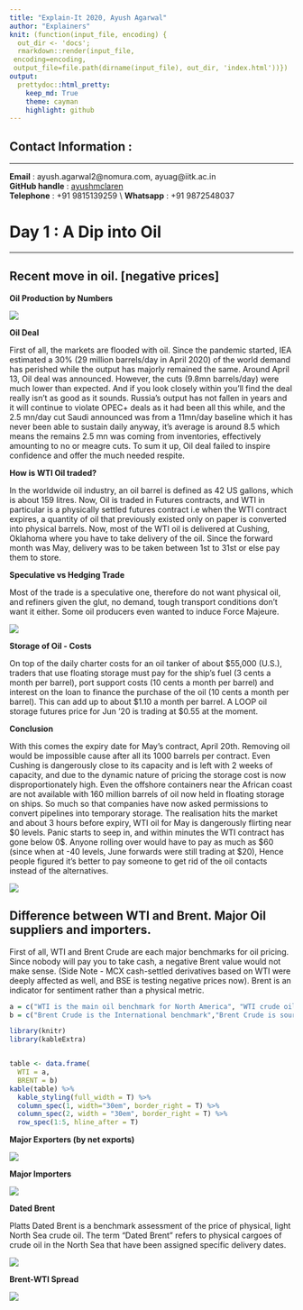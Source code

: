 ```yaml
---
title: "Explain-It 2020, Ayush Agarwal" 
author: "Explainers"
knit: (function(input_file, encoding) {
  out_dir <- 'docs';
  rmarkdown::render(input_file,
 encoding=encoding,
 output_file=file.path(dirname(input_file), out_dir, 'index.html'))})
output:
  prettydoc::html_pretty:
    keep_md: True
    theme: cayman
    highlight: github
---
```



## Contact Information :
***
**Email**          : ayush.agarwal2@nomura.com, ayuag@iitk.ac.in  
**GitHub handle**  : [ayushmclaren](http://github.com/ayushmclaren)  
**Telephone**      : +91 9815139259 \\
**Whatsapp**       : +91 9872548037

# Day 1 : A Dip into Oil 
***

## Recent move in oil. [negative prices]

**Oil Production by Numbers**

![](/Users/mclaren/Desktop/Archive/OilProd.png)

**Oil Deal**

First of all, the markets are flooded with oil. Since the pandemic started, IEA estimated a 30% (29 million barrels/day in April 2020) of the world demand has perished while the output has majorly remained the same. Around April 13, Oil deal was announced. However, the cuts (9.8mn barrels/day) were much lower than expected.
And if you look closely within you’ll find the deal really isn’t as good as it sounds. Russia’s output has not fallen in years and it will continue to violate OPEC+ deals as it had been all this while, and the 2.5 mn/day cut Saudi announced was from a 11mn/day baseline which it has never been able to sustain daily anyway, it’s average is around 8.5 which means the remains 2.5 mn was coming from inventories, effectively amounting to no or meagre cuts. To sum it up, Oil deal failed to inspire confidence and offer the much needed respite. 


**How is WTI Oil traded?**

In the worldwide oil industry, an oil barrel is defined as 42 US gallons, which is about 159 litres. Now, Oil is traded in Futures contracts, and WTI in particular is a physically settled futures contract i.e when the WTI contract expires, a quantity of oil that previously existed only on paper is converted into physical barrels. Now, most of the WTI oil is delivered at Cushing, Oklahoma where you have to take delivery of the oil. Since the forward month was May, delivery was to be taken between 1st to 31st or else pay them to store.

**Speculative vs Hedging Trade**

Most of the trade is a speculative one, therefore do not want physical oil, and refiners given the glut, no demand, tough transport conditions don’t want it either. Some oil producers even wanted to induce Force Majeure. 

![](/Users/mclaren/Desktop/Archive/Oint.png)

**Storage of Oil - Costs**

On top of the daily charter costs for an oil tanker of about \$55,000 (U.S.), traders that use floating storage must pay for the ship's fuel (3 cents a month per barrel), port support costs (10 cents a month per barrel) and interest on the loan to finance the purchase of the oil (10 cents a month per barrel). This can add up to about \$1.10 a month per barrel. A LOOP oil storage futures price for Jun ‘20 is trading at \$0.55 at the moment.

**Conclusion**

With this comes the expiry date for May’s contract, April 20th. Removing oil would be impossible cause after all its 1000 barrels per contract. Even Cushing is dangerously close to its capacity and is left with 2 weeks of capacity, and due to the dynamic nature of pricing the storage cost is now disproportionately high. Even the offshore containers near the African coast are not available with 160 million barrels of oil now held in floating storage on ships. So much so that companies have now asked permissions to convert pipelines into temporary storage. The realisation hits the market and about 3 hours before expiry, WTI oil for May is dangerously flirting near \$0 levels. Panic starts to seep in, and within minutes the WTI contract has gone below 0\$. Anyone rolling over would have to pay as much as \$60 (since when at -40 levels, June forwards were still trading at \$20), Hence people figured it’s better to pay someone to get rid of the oil contacts instead of the alternatives. 

![](/Users/mclaren/Desktop/Archive/time.jpeg)



## Difference between WTI and Brent. Major Oil suppliers and importers.

First of all, WTI and Brent Crude are each major benchmarks for oil pricing. Since nobody will pay you to take cash, a negative Brent value would not make sense. (Side Note - MCX cash-settled derivatives based on WTI were deeply affected as well, and BSE is testing negative prices now). Brent is an indicator for sentiment rather than a physical metric.

```r
a = c("WTI is the main oil benchmark for North America", "WTI crude oil is sourced in North America, primarily from Texas", "The WTI crude is produced in landlocked areas, leaving producers vulnerable to running out of storage capacity.","WTI forward contracts are settled with physical barrels","WTI has a sulfur content of 0.24%, API of 39.6")
b = c("Brent Crude is the International benchmark","Brent Crude is sourced from oil fields in the North Sea, near Norway.","Brent has unlimited storage capacity for oil producers because it's produced at sea.","Brent is a cash-settled forward.","Brent has a sulfur content of 0.37%, API of 38")

```

```r
library(knitr)
library(kableExtra)


table <- data.frame(
  WTI = a,
  BRENT = b)
kable(table) %>%
  kable_styling(full_width = T) %>%
  column_spec(1, width="30em", border_right = T) %>%
  column_spec(2, width = "30em", border_right = T) %>%
  row_spec(1:5, hline_after = T)
```


**Major Exporters (by net exports)**

![](/Users/mclaren/Desktop/Archive/Netexp.png)


**Major Importers**

![](/Users/mclaren/Desktop/Archive/Import.png)


**Dated Brent**

Platts Dated Brent is a benchmark assessment of the price of physical, light North Sea crude oil. The term "Dated Brent" refers to physical cargoes of crude oil in the North Sea that have been assigned specific delivery dates.

![](/Users/mclaren/Desktop/Archive/brent.jpg)

**Brent-WTI Spread**

![](/Users/mclaren/Desktop/Archive/BvsW.png)